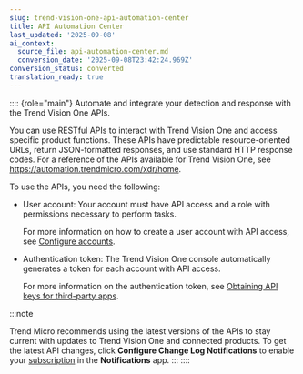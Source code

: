 ```yaml
---
slug: trend-vision-one-api-automation-center
title: API Automation Center
last_updated: '2025-09-08'
ai_context:
  source_file: api-automation-center.md
  conversion_date: '2025-09-08T23:42:24.969Z'
conversion_status: converted
translation_ready: true
---
```


:::: {role="main"}
Automate and integrate your detection and response with the Trend Vision One APIs.

You can use RESTful APIs to interact with Trend Vision One and access specific product functions. These APIs have predictable resource-oriented URLs, return JSON-formatted responses, and use standard HTTP response codes. For a reference of the APIs available for Trend Vision One, see <https://automation.trendmicro.com/xdr/home>.

To use the APIs, you need the following:

- User account: Your account must have API access and a role with permissions necessary to perform tasks.

  For more information on how to create a user account with API access, see [Configure accounts](configure-vision-accounts.mdx).

- Authentication token: The Trend Vision One console automatically generates a token for each account with API access.

  For more information on the authentication token, see [Obtaining API keys for third-party apps](api-keys-third-party-apps.mdx).

:::note

Trend Micro recommends using the latest versions of the APIs to stay current with updates to Trend Vision One and connected products. To get the latest API changes, click **Configure Change Log Notifications** to enable your [subscription](subscriptions-intro.mdx) in the **Notifications** app.
:::
::::
